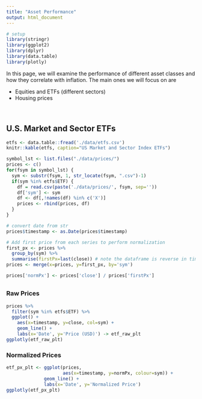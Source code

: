 ```yaml
---
title: "Asset Performance"
output: html_document
---
```


```r
# setup
library(stringr)
library(ggplot2)
library(dplyr)
library(data.table)
library(plotly)
```

In this page, we will examine the performance of different asset classes and
how they correlate with inflation. The main ones we will focus on are

* Equities and ETFs (different sectors)
* Housing prices

<br>

## U.S. Market and Sector ETFs
```r
etfs <- data.table::fread('./data/etfs.csv')
knitr::kable(etfs, caption="US Market and Sector Index ETFs")
```

```r
symbol_lst <- list.files("./data/prices/")
prices <- c()
for(fsym in symbol_lst) {
  sym <- substr(fsym, 1, str_locate(fsym, ".csv")-1)
  if(sym %in% etfs$ETF) {
    df = read.csv(paste('./data/prices/', fsym, sep=''))
    df['sym'] <- sym
    df <- df[,!names(df) %in% c('X')]
    prices <- rbind(prices, df)
  }
}

# convert date from str
prices$timestamp <- as.Date(prices$timestamp)

# Add first price from each series to perform normalization
first_px <- prices %>%
  group_by(sym) %>%
  summarise(firstPx=last(close)) # note the dataframe is reverse in time
prices <- merge(x=prices, y=first_px, by='sym')

prices['normPx'] <- prices['close'] / prices['firstPx']
```

## {.tabset}
### Raw Prices
```r
prices %>%
  filter(sym %in% etfs$ETF) %>%
  ggplot() +
    aes(x=timestamp, y=close, col=sym) +
    geom_line() +
    labs(x='Date', y='Price (USD)') -> etf_raw_plt
ggplotly(etf_raw_plt)
```


### Normalized Prices
```r
etf_px_plt <- ggplot(prices,
                     aes(x=timestamp, y=normPx, colour=sym)) +
              geom_line() +
              labs(x='Date', y='Normalized Price')
ggplotly(etf_px_plt)
```

